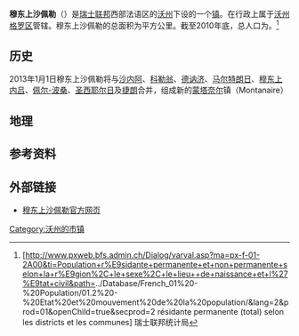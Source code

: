 {{瑞士市镇信息框
 | 市镇名称= 穆东上沙佩勒
 | 原文名称             = {{lang|fr|Chapelle-sur-Moudon}}
 | 图片                = 
 | 纹章 = Chapelle.waadt.jpg
 | 语言                   = [[法语|法语]]
 | 所属州               = 沃州
 | iso-code-region = 
 | 所属区               = [[沃州格罗区|沃州格罗区]]
 | lat_d=46|lat_m=40|lat_NS=N|long_d=6|long_m=44|long_EW=E
 | 邮政编码        = 1063
 | 市镇代码        = 5664
 | 面积                 = {{smn|4.63|5|100}}
 | 平均海拔        =  761
 | 人口               = {{smn|386|6}}
 | 主页  = www.communal.ch
 | 市镇长           = Gérard Guignard
 | 相邻市镇             = 
 | 友好城市             = 
|地图文件             = Karte Gemeinde Chapelle-sur-Moudon 2011.png
|}}
'''穆东上沙佩勒'''（{{lang-fr|Chapelle-sur-Moudon}}）是[[瑞士联邦|瑞士联邦]]西部法语区的[[沃州|沃州]]下设的一个[[瑞士市镇|镇]]。在行政上属于[[沃州格罗区|沃州格罗区]]管辖。穆东上沙佩勒的总面积为{{smn|4.63|5|100}}平方公里。截至2010年底，总人口为{{smn|386|6}}。<ref>{{fr}}[http://www.pxweb.bfs.admin.ch/Dialog/varval.asp?ma=px-f-01-2A00&ti=Population+r%E9sidante+permanente+et+non+permanente+selon+la+r%E9gion%2C+le+sexe%2C+le+lieu++de+naissance+et+l%27%E9tat+civil&path=../Database/French_01%20-%20Population/01.2%20-%20Etat%20et%20mouvement%20de%20la%20population/&lang=2&prod=01&openChild=true&secprod=2 résidante permanente (total) selon les districts et les communes]{{dead link|date=2018年1月 |bot=InternetArchiveBot |fix-attempted=yes }} 瑞士联邦统计局</ref>

==历史==
2013年1月1日穆东上沙佩勒将与[[沙内阿|沙内阿]]、[[科勒翁|科勒翁]]、[[德讷济|德讷济]]、[[马尔特朗日|马尔特朗日]]、[[穆东上内吕|穆东上内吕]]、[[佩尔-波桑|佩尔-波桑]]、[[圣西耶尔日|圣西耶尔日]]及[[捷朗|捷朗]]合并，组成新的[[蒙塔奈尔|蒙塔奈尔]]镇（Montanaire）

==地理==

==参考资料==
{{reflist}}

==外部链接==
*{{fr}}[http://www.communal.ch/communal/default.asp?NoOFS=5664 穆东上沙佩勒官方网页] {{Wayback|url=http://www.communal.ch/communal/default.asp?NoOFS=5664 |date=20100718043427 }}

{{DEFAULTSORT:Chapelle-sur-Moudon}}
{{沃州格罗区行政区划}}
[[Category:沃州的市镇|Category:沃州的市镇]]